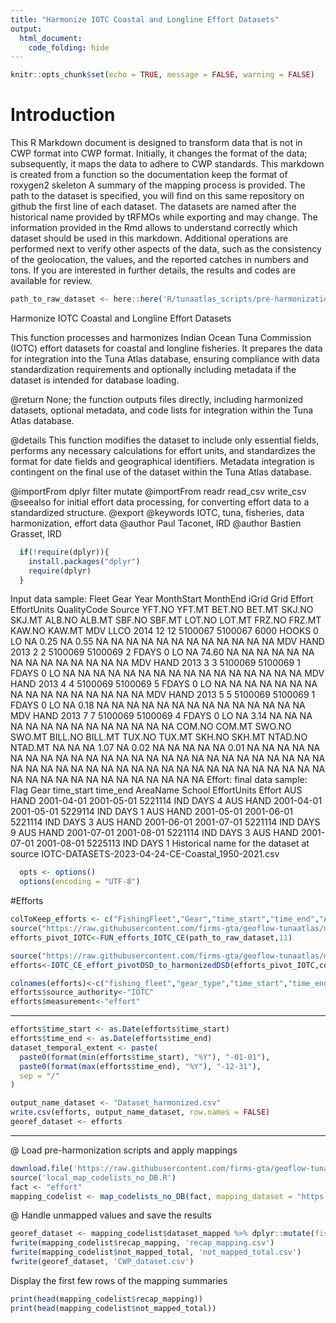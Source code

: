 ```yaml
---
title: "Harmonize IOTC Coastal and Longline Effort Datasets"
output: 
  html_document: 
    code_folding: hide
---
```

```r
knitr::opts_chunk$set(echo = TRUE, message = FALSE, warning = FALSE)
```

# Introduction

This R Markdown document is designed to transform data that is not in CWP format into CWP format.
Initially, it changes the format of the data; subsequently, it maps the data to adhere to CWP standards.
This markdown is created from a function so the documentation keep the format of roxygen2 skeleton
A summary of the mapping process is provided. The path to the dataset is specified, you will find on this same repository on github the first line of each dataset. The datasets are named after the historical name provided by tRFMOs while exporting and may change. The information provided in the Rmd allows to understand correctly which dataset should be used in this markdown.
Additional operations are performed next to verify other aspects of the data, such as the consistency of the geolocation, the values, and the reported catches in numbers and tons.
If you are interested in further details, the results and codes are available for review.

```r
path_to_raw_dataset <- here::here('R/tunaatlas_scripts/pre-harmonization', 'iotc', 'effort', 'data', 'IOTC-DATASETS-2023-04-24-CE-Longline_1950-2021.csv')
```

Harmonize IOTC Coastal and Longline Effort Datasets

This function processes and harmonizes Indian Ocean Tuna Commission (IOTC) effort datasets for
coastal and longline fisheries. It prepares the data for integration into the Tuna Atlas database,
ensuring compliance with data standardization requirements and optionally including metadata
if the dataset is intended for database loading.


@return None; the function outputs files directly, including harmonized datasets,
        optional metadata, and code lists for integration within the Tuna Atlas database.

@details This function modifies the dataset to include only essential fields, performs any necessary calculations
         for effort units, and standardizes the format for date fields and geographical identifiers.
         Metadata integration is contingent on the final use of the dataset within the Tuna Atlas database.

@importFrom dplyr filter mutate
@importFrom readr read_csv write_csv
@seealso \code{\link{FUN_efforts_IOTC_CE}} for initial effort data processing,
         \code{\link{IOTC_CE_effort_pivotDSD_to_harmonizedDSD}} for converting effort data to a standardized structure.
@export
@keywords IOTC, tuna, fisheries, data harmonization, effort data
@author Paul Taconet, IRD \email{paul.taconet@ird.fr}
@author Bastien Grasset, IRD \email{bastien.grasset@ird.fr}

```r
  if(!require(dplyr)){
    install.packages("dplyr")
    require(dplyr)
  }
```

Input data sample:
Fleet Gear Year MonthStart MonthEnd      iGrid    Grid Effort EffortUnits QualityCode Source YFT.NO YFT.MT BET.NO BET.MT SKJ.NO SKJ.MT ALB.NO ALB.MT SBF.NO SBF.MT LOT.NO LOT.MT FRZ.NO FRZ.MT KAW.NO KAW.MT
MDV     LLCO 2014         12       12 5100067    5100067   6000       HOOKS           0     LO     NA   0.25     NA   0.55     NA     NA     NA     NA     NA     NA     NA     NA     NA     NA     NA     NA
MDV     HAND 2013          2        2 5100069    5100069      2       FDAYS           0     LO     NA  74.60     NA     NA     NA     NA     NA     NA     NA     NA     NA     NA     NA     NA     NA     NA
MDV     HAND 2013          3        3 5100069    5100069      1       FDAYS           0     LO     NA     NA     NA     NA     NA     NA     NA     NA     NA     NA     NA     NA     NA     NA     NA     NA
MDV     HAND 2013          4        4 5100069    5100069      5       FDAYS           0     LO     NA     NA     NA     NA     NA     NA     NA     NA     NA     NA     NA     NA     NA     NA     NA     NA
MDV     HAND 2013          5        5 5100069    5100069      1       FDAYS           0     LO     NA   0.18     NA     NA     NA     NA     NA     NA     NA     NA     NA     NA     NA     NA     NA     NA
MDV     HAND 2013          7        7 5100069    5100069      4       FDAYS           0     LO     NA   3.14     NA     NA     NA     NA     NA     NA     NA     NA     NA     NA     NA     NA     NA     NA
COM.NO COM.MT SWO.NO SWO.MT BILL.NO BILL.MT TUX.NO TUX.MT SKH.NO SKH.MT NTAD.NO NTAD.MT
NA     NA     NA   1.07      NA    0.02     NA     NA     NA     NA      NA    0.01
NA     NA     NA     NA      NA      NA     NA     NA     NA     NA      NA      NA
NA     NA     NA     NA      NA      NA     NA     NA     NA     NA      NA      NA
NA     NA     NA     NA      NA      NA     NA     NA     NA     NA      NA      NA
NA     NA     NA     NA      NA      NA     NA     NA     NA     NA      NA      NA
NA     NA     NA     NA      NA      NA     NA     NA     NA     NA      NA      NA
Effort: final data sample:
Flag Gear time_start   time_end AreaName School EffortUnits Effort
AUS HAND 2001-04-01 2001-05-01  5221114    IND        DAYS      4
AUS HAND 2001-04-01 2001-05-01  5229114    IND        DAYS      1
AUS HAND 2001-05-01 2001-06-01  5221114    IND        DAYS      3
AUS HAND 2001-06-01 2001-07-01  5221114    IND        DAYS      9
AUS HAND 2001-07-01 2001-08-01  5221114    IND        DAYS      3
AUS HAND 2001-07-01 2001-08-01  5225113    IND        DAYS      1
Historical name for the dataset at source  IOTC-DATASETS-2023-04-24-CE-Coastal_1950-2021.csv

```r
  opts <- options()
  options(encoding = "UTF-8")
```

#Efforts

```r
colToKeep_efforts <- c("FishingFleet","Gear","time_start","time_end","AreaName","School","EffortUnits","Effort")
source("https://raw.githubusercontent.com/firms-gta/geoflow-tunaatlas/master/R/sardara_functions/FUN_efforts_IOTC_CE.R")
efforts_pivot_IOTC<-FUN_efforts_IOTC_CE(path_to_raw_dataset,11)

source("https://raw.githubusercontent.com/firms-gta/geoflow-tunaatlas/master/R/sardara_functions/IOTC_CE_effort_pivotDSD_to_harmonizedDSD.R")
efforts<-IOTC_CE_effort_pivotDSD_to_harmonizedDSD(efforts_pivot_IOTC,colToKeep_efforts)

colnames(efforts)<-c("fishing_fleet","gear_type","time_start","time_end","geographic_identifier","fishing_mode","measurement_unit","measurement_value")
efforts$source_authority<-"IOTC"
efforts$measurement<-"effort"
```

----------------------------------------------------------------------------------------------------------------------------

```r
efforts$time_start <- as.Date(efforts$time_start)
efforts$time_end <- as.Date(efforts$time_end)
dataset_temporal_extent <- paste(
  paste0(format(min(efforts$time_start), "%Y"), "-01-01"),
  paste0(format(max(efforts$time_end), "%Y"), "-12-31"),
  sep = "/"
)

output_name_dataset <- "Dataset_harmonized.csv"
write.csv(efforts, output_name_dataset, row.names = FALSE)
georef_dataset <- efforts
```

----------------------------------------------------------------------------------------------------------------------------
@ Load pre-harmonization scripts and apply mappings

```r
download.file('https://raw.githubusercontent.com/firms-gta/geoflow-tunaatlas/master/R/tunaatlas_scripts/pre-harmonization/map_codelists_no_DB.R', destfile = 'local_map_codelists_no_DB.R')
source('local_map_codelists_no_DB.R')
fact <- "effort"
mapping_codelist <- map_codelists_no_DB(fact, mapping_dataset = "https://raw.githubusercontent.com/fdiwg/fdi-mappings/main/global/firms/gta/codelist_mapping_rfmos_to_global.csv", dataset_to_map = georef_dataset, mapping_keep_src_code = FALSE, summary_mapping = TRUE, source_authority_to_map = c("IATTC", "CCSBT", "WCPFC", "ICCAT", "IOTC"))
```

@ Handle unmapped values and save the results

```r
georef_dataset <- mapping_codelist$dataset_mapped %>% dplyr::mutate(fishing_fleet = ifelse(fishing_fleet == 'UNK', 'NEI', fishing_fleet), gear_type = ifelse(gear_type == 'UNK', '99.9', gear_type))
fwrite(mapping_codelist$recap_mapping, 'recap_mapping.csv')
fwrite(mapping_codelist$not_mapped_total, 'not_mapped_total.csv')
fwrite(georef_dataset, 'CWP_dataset.csv')
```

Display the first few rows of the mapping summaries

```r
print(head(mapping_codelist$recap_mapping))
print(head(mapping_codelist$not_mapped_total))
```


